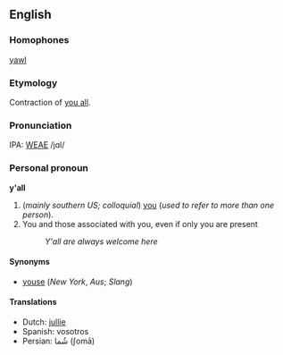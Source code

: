 ==English==

===Homophones===
[[yawl]]

===Etymology===
Contraction of [[you all]].

===Pronunciation===
IPA: [[WEAE]] /jɑl/

===Personal pronoun===
'''y'all'''

#(''mainly southern US; colloquial'') [[you]] (''used to refer to more than one person'').
# You and those associated with you, even if only you are present
#: ''Y'all are always welcome here''

==== Synonyms ====
*[[youse]] (''New York'', ''Aus''; ''Slang'')

==== Translations ====
*Dutch: [[jullie]]
*Spanish: vosotros
*Persian:  شُما (ʃomā)